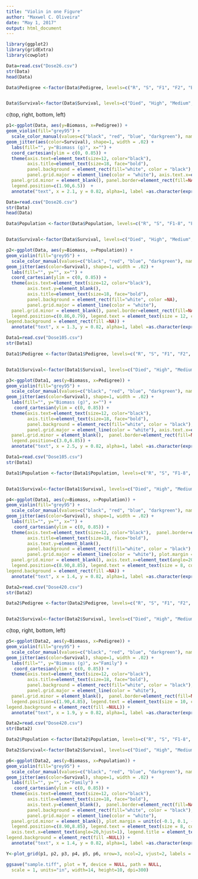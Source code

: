 ```yaml
---
title: "Violin in one Figure"
author: "Maxwel C. Oliveira"
date: "May 1, 2017"
output: html_document
---
```


```r
library(ggplot2)
library(gridExtra)
library(cowplot)
```

```r
Data=read.csv("Dose26.csv")
str(Data)
head(Data)
```

```r
Data$Pedigree <-factor(Data$Pedigree, levels=c("R", "S", "F1", "F2", "BC"), labels=c("R", "S", "SR/F1", "F2", "BC/S"))


Data$Survival<-factor(Data$Survival, levels=c("Died", "High", "Medium", "Low"), labels=c("Dead (>98%)", "High (80 to 98%)", "Medium (40 to 79%)", "Low (<40%)"))
```



c(top, right, bottom, left)

```r
p1<-ggplot(Data, aes(y=Biomass, x=Pedigree)) + 
geom_violin(fill="grey95") +
  scale_color_manual(values=c("black", "red", "blue", "darkgreen"), name="Plant injury level") +
geom_jitter(aes(color=Survival), shape=1, width = .02) + 
  labs(fill="", y="Biomass (g)", x="") +
  coord_cartesian(ylim = c(0, 0.85)) +
  theme(axis.text=element_text(size=12, color="black"),
        axis.title=element_text(size=18, face="bold"), 
        panel.background = element_rect(fill="white", color = "black"), 
        panel.grid.major = element_line(color = "white"), axis.text.x=element_text(angle=20,hjust=1),
  panel.grid.minor = element_blank(), panel.border=element_rect(fill=NA, color="black", size=0.7, linetype = "solid"), plot.margin = unit(c(0, 0.1, -0.2, 0), "cm"),
  legend.position=c(1.90,6.5))  +
  annotate("text", x = 2.1, y = 0.82, alpha=1, label =as.character(expression(italic(paste("Below-label mesotrione dose (26 g ai ha "^"-1",")")))), parse=T, size=5) 
```


```r
Data=read.csv("Dose26.csv")
str(Data)
head(Data)
```

```r
Data$Population <-factor(Data$Population, levels=c("R", "S", "F1-8", "F1-9", "F1-13", "F2-9", "F2-13", "BC-8", "BC-9", "BC-13"), labels=c("R", "S", "SR/F1-8", "SR/F1-9", "SR/F1-13", "F2-9", "F2-13", "BC-8/S", "BC-9/S", "BC-13/S"))


Data$Survival<-factor(Data$Survival, levels=c("Died", "High", "Medium", "Low"), labels=c("Dead (>98%)", "High (80 to 98%)", "Medium (40 to 79%)", "Low (<40%)"))
```

```r
p2<-ggplot(Data, aes(y=Biomass, x=Population)) + 
geom_violin(fill="grey95") +
  scale_color_manual(values=c("black", "red", "blue", "darkgreen"), name="Plant injury level") +
geom_jitter(aes(color=Survival), shape=1, width = .02) + 
  labs(fill="", y="", x="") +
  coord_cartesian(ylim = c(0, 0.85)) +
  theme(axis.text=element_text(size=12, color="black"), 
        axis.text.y=element_blank(),
        axis.title=element_text(size=18, face="bold"), 
        panel.background = element_rect(fill="white", color =NA), 
        panel.grid.major = element_line(color = "white"), 
  panel.grid.minor = element_blank(), panel.border=element_rect(fill=NA, color="black", size=0.7, linetype = "solid"), plot.margin = unit(c(0, 0.1, -0.4, 0), "cm"), axis.text.x=element_text(angle=20,hjust=1),
  legend.position=c(0.86,0.79), legend.text = element_text(size = 12, colour = "black"), legend.title = element_text(size = 12, face="bold", colour = "black"), legend.key = element_rect(size=3, fill=NA),
legend.background = element_rect(fill =NA)) +
  annotate("text", x = 1.3, y = 0.82, alpha=1, label =as.character(expression(italic(paste("26 g ai ha "^"-1","")))), parse=T, size=5) 
```

```r
Data1=read.csv("Dose105.csv") 
str(Data1)
```

```r
Data1$Pedigree <-factor(Data1$Pedigree, levels=c("R", "S", "F1", "F2", "BC"), labels=c("R", "S", "SR/F1", "F2", "BC/S"))


Data1$Survival<-factor(Data1$Survival, levels=c("Died", "High", "Medium", "Low"), labels=c("Dead (100%)", "High (80 to 99%)", "Medium (40 to 79%)", "Low (<40%)"))
```


```r
p3<-ggplot(Data1, aes(y=Biomass, x=Pedigree)) + 
geom_violin(fill="grey95") +
  scale_color_manual(values=c("black", "red", "blue", "darkgreen"), name="Plant injury level") +
geom_jitter(aes(color=Survival), shape=1, width = .02) + 
  labs(fill="", y="Biomass (g)", x="") +
   coord_cartesian(ylim = c(0, 0.85)) +
  theme(axis.text=element_text(size=12, color="black"), 
        axis.title=element_text(size=18, face="bold"), 
        panel.background = element_rect(fill="white", color = "black"), 
        panel.grid.major = element_line(color = "white"), axis.text.x=element_text(angle=20,hjust=1),
  panel.grid.minor = element_blank(),  panel.border=element_rect(fill=NA, color="black", size=0.7, linetype = "solid"), plot.margin = unit(c(-0.1, 0.1, -0.2, 0), "cm"),
  legend.position=c(3.0,6.85)) +
  annotate("text", x = 2.5, y = 0.82, alpha=1, label =as.character(expression(italic(paste("Recommended mesotrione label dose  (105 g ai ha "^"-1",")")))), parse=T, size=5) 
```

```r
Data1=read.csv("Dose105.csv") 
str(Data1)
```

```r
Data1$Population <-factor(Data1$Population, levels=c("R", "S", "F1-8", "F1-9", "F1-13", "F2-9", "F2-13", "BC-8", "BC-9", "BC-13"), labels=c("R", "S", "SR/F1-8", "SR/F1-9", "SR/F1-13", "F2-9", "F2-13", "BC-8/S", "BC-9/S", "BC-13/S"))


Data1$Survival<-factor(Data1$Survival, levels=c("Died", "High", "Medium", "Low"), labels=c("Dead (100%)", "High (>80%)", "Medium (40 to 79%)", "Low (<40%)"))
```

```r
p4<-ggplot(Data1, aes(y=Biomass, x=Population)) + 
geom_violin(fill="grey95") +
  scale_color_manual(values=c("black", "red", "blue", "darkgreen"), name="Plant injury level") +
geom_jitter(aes(color=Survival), shape=1, width = .02) + 
  labs(fill="", y="", x="") +
   coord_cartesian(ylim = c(0, 0.85)) +
  theme(axis.text=element_text(size=12, color="black"),  panel.border=element_rect(fill=NA, color="black", size=0.7, linetype = "solid"),
        axis.title=element_text(size=18, face="bold"),
        axis.text.y=element_blank(),
        panel.background = element_rect(fill="white", color = "black"), 
        panel.grid.major = element_line(color = "white"), plot.margin = unit(c(-0.1, 0.1, -0.4, 0), "cm"), 
  panel.grid.minor = element_blank(), axis.text.x=element_text(angle=20,hjust=1),
  legend.position=c(8.90,8.85), legend.text = element_text(size = 8, colour = "black"), legend.title = element_text(size = 10, face="bold", colour = "black"), legend.key = element_rect(size=2, fill=NA),
legend.background = element_rect(fill =NA)) +
  annotate("text", x = 1.4, y = 0.82, alpha=1, label =as.character(expression(italic(paste("105 g ai ha "^"-1","")))), parse=T, size=5) 
```


```r
Data2=read.csv("Dose420.csv")
str(Data2)
```

```r
Data2$Pedigree <-factor(Data2$Pedigree, levels=c("R", "S", "F1", "F2", "BC"), labels=c("R", "S", "SR/F1", "F2", "BC/S"))


Data2$Survival<-factor(Data2$Survival, levels=c("Died", "High", "Medium", "Low"), labels=c("Dead", "High (>80%)", "Medium (40 to 79%)", "Low (<40%)"))
```

c(top, right, bottom, left)

```r
p5<-ggplot(Data2, aes(y=Biomass, x=Pedigree)) + 
geom_violin(fill="grey95") + 
  scale_color_manual(values=c("black", "red", "blue", "darkgreen"), name="Plant injury level") + 
geom_jitter(aes(color=Survival), shape=1, width = .02) + 
  labs(fill="", y="Biomass (g)", x="Family") + 
   coord_cartesian(ylim = c(0, 0.85)) +
  theme(axis.text=element_text(size=12, color="black"),
        axis.title=element_text(size=18, face="bold"),  
        panel.background = element_rect(fill="white", color = "black"),  
        panel.grid.major = element_line(color = "white"),  
  panel.grid.minor = element_blank(),  panel.border=element_rect(fill=NA, color="black", size=0.7, linetype = "solid"),
  legend.position=c(1.90,4.85), legend.text = element_text(size = 10, colour = "black"), legend.title = element_text(size = 10, face="bold", colour = "black"), legend.key = element_rect(size=2, fill=NA), plot.margin = unit(c(-0.1, 0.1, -0.11, 0), "cm"), axis.text.x=element_text(angle=20,hjust=1),
legend.background = element_rect(fill =NULL)) +
  annotate("text", x = 1.9, y = 0.82, alpha=1, label =as.character(expression(italic(paste("High mesotrione dose (420 g ai ha "^"-1",")")))), parse=T, size=5) 
```

```r
Data2=read.csv("Dose420.csv")
str(Data2)
```

```r
Data2$Population <-factor(Data2$Population, levels=c("R", "S", "F1-8", "F1-9", "F1-13", "F2-9", "F2-13", "BC-8", "BC-9", "BC-13"), labels=c("R", "S", "SR/F1-8", "SR/F1-9", "SR/F1-13", "F2-9", "F2-13", "BC-8/S", "BC-9/S", "BC-13/S"))

Data2$Survival<-factor(Data2$Survival, levels=c("Died", "High", "Medium", "Low"), labels=c("Dead", "High (>80%)", "Medium (40 to 79%)", "Low (<40%)"))
```

```r
p6<-ggplot(Data2, aes(y=Biomass, x=Population)) + 
geom_violin(fill="grey95") + 
  scale_color_manual(values=c("black", "red", "blue", "darkgreen"), name="Plant injury level") + 
geom_jitter(aes(color=Survival), shape=1, width = .02) + 
  labs(fill="", y="", x="Family") + 
   coord_cartesian(ylim = c(0, 0.85)) +
  theme(axis.text=element_text(size=12, color="black"),
        axis.title=element_text(size=18, face="bold"), 
        axis.text.y=element_blank(),  panel.border=element_rect(fill=NA, color="black", size=0.7, linetype = "solid"),
        panel.background = element_rect(fill="white", color = "black"),  
        panel.grid.major = element_line(color = "white"),  
  panel.grid.minor = element_blank(), plot.margin = unit(c(-0.1, 0.1, -0.33, 0), "cm"),
  legend.position=c(8.90,8.85), legend.text = element_text(size = 8, colour = "black" ), 
  axis.text.x=element_text(angle=20,hjust=1), legend.title = element_text(size = 10, colour = "black"), legend.key = element_rect(size=2, fill=NA), axis.title.x = element_text(vjust=3),
legend.background = element_rect(fill =NULL)) +
  annotate("text", x = 1.4, y = 0.82, alpha=1, label =as.character(expression(italic(paste("420 g ai ha "^"-1","")))), parse=T, size=5) 
```


```r
Y<-plot_grid(p1, p2, p3, p4, p5, p6, nrow=3, ncol=2, vjust=2, labels = c('A', 'B', 'C', 'D', 'E', 'F')) 
```

```r
ggsave("sample.tiff", plot = Y, device = NULL, path = NULL,
  scale = 1, units="in", width=14, height=10, dpi=300)
```




